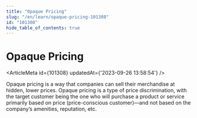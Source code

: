 ```yaml
---
title: "Opaque Pricing"
slug: "/en/learn/opaque-pricing-101308"
id: "101308"
hide_table_of_contents: true
---
```



# Opaque Pricing

<ArticleMeta id={101308} updatedAt={'2023-09-26 13:58:54'} />
<div className='border-solid border-b border-t-0 my-4 border-[var(--ifm-color-gray-300)]' />

Opaque pricing is a way that companies can sell their merchandise at hidden, lower prices. Opaque pricing is a type of price discrimination, with the target customer being the one who will purchase a product or service primarily based on price (price-conscious customer)—and not based on the company’s amenities, reputation, etc.
